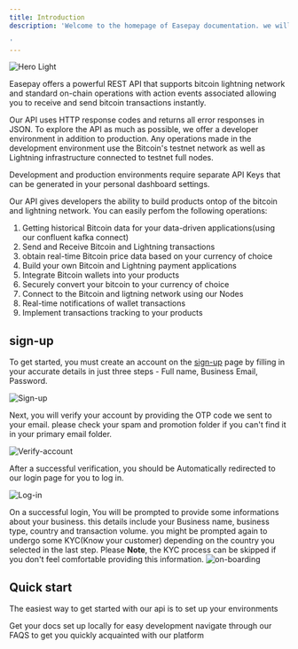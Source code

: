 ```yaml
---
title: Introduction
description: 'Welcome to the homepage of Easepay documentation. we will help you get started and running in a jiffy!

'
---
```


<img
  className="block light:hidden"
  src="/images/Herolight.svg"
  alt="Hero Light"
/>

Easepay offers a powerful REST API that supports bitcoin lightning network and standard on-chain operations with action events associated allowing you to receive and send bitcoin transactions instantly.

Our API uses HTTP response codes and returns all error responses in JSON. To explore the API as much as possible, we offer a developer environment in addition to production. Any operations made in the development environment use the Bitcoin's testnet network as well as Lightning infrastructure connected to testnet full nodes.

Development and production environments require separate API Keys that can be generated in your personal dashboard settings.

Our API gives developers the ability to build products ontop of the bitcoin and lightning network. You can easily perfom the following operations:

1. Getting historical Bitcoin data for your data-driven 
  applications(using our confluent kafka connect)
2. Send and Receive Bitcoin and Lightning transactions
3. obtain real-time Bitcoin price data based on your currency of choice
4. Build your own Bitcoin and Lightning payment applications
5. Integrate Bitcoin wallets into your products
6. Securely convert your bitcoin to your currency of choice
7. Connect to the Bitcoin and ligtning network using our Nodes 
8. Real-time notifications of wallet transactions
9. Implement transactions tracking to your products

## sign-up
   To get started, you must create an account on the [sign-up](https://easepay.io/signup) page by filling in your accurate details in just three steps - Full name, Business Email, Password.


![Sign-up](/images/Signupdark.svg)

Next, you will verify your account by providing the OTP code we sent to your email. please check your spam and promotion folder if you can't find it in your primary email folder.

![Verify-account](/images/AccountVerificationscreen.svg)

After a successful verification, you should be Automatically redirected to  our login page for you to log in.

![Log-in](/images/Signindark.jpg)

On a successful login, You will be prompted to provide some informations about your business. this details include your Business name, business type, country and transaction volume.
you might be prompted again to undergo some KYC(Know your customer) depending on the country you selected in the last step. Please **Note**, the KYC process can be skipped if you don't feel comfortable providing this information.
![on-boarding](/images/Generalinformation.svg)


## Quick start

The easiest way to get started with our api is to set up your environments

<CardGroup cols={2}>
  <Card
    title="Set-up your environment"
    icon="pen-to-square"
    href="https://docs.easepay.io/quickstart"
  >
    Get your docs set up locally for easy development
  </Card>
  <Card
    title="view our FAQS"
    icon="image"
    href="https://support.easepay.io/help-center"
  >
    navigate through our FAQS to get you quickly acquainted with our platform
  </Card>
</CardGroup>

